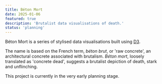 ```yaml
---
title: Béton Mort
date: 2025-01-06
featured: true
description: 'Brutalist data visualisations of death.'
status: 'planning'
---
```


Béton Mort is a series of stylised data visualisations built using [D3](https://d3js.org).

The name is based on the French term, _béton brut_, or 'raw concrete', an architectural concrete associated with brutalism. _Béton mort_, loosely translated as 'concrete dead', suggests a brutalist depiction of death, stark and unflinching. 

This project is currently in the very early planning stage.
